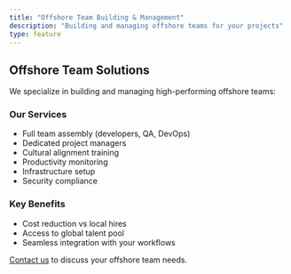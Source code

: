 ```yaml
---
title: "Offshore Team Building & Management"
description: "Building and managing offshore teams for your projects" 
type: feature
---
```



## Offshore Team Solutions

We specialize in building and managing high-performing offshore teams:

### Our Services
- Full team assembly (developers, QA, DevOps)
- Dedicated project managers
- Cultural alignment training
- Productivity monitoring
- Infrastructure setup
- Security compliance

### Key Benefits
- Cost reduction vs local hires
- Access to global talent pool
- Seamless integration with your workflows

[Contact us](/contact) to discuss your offshore team needs.

